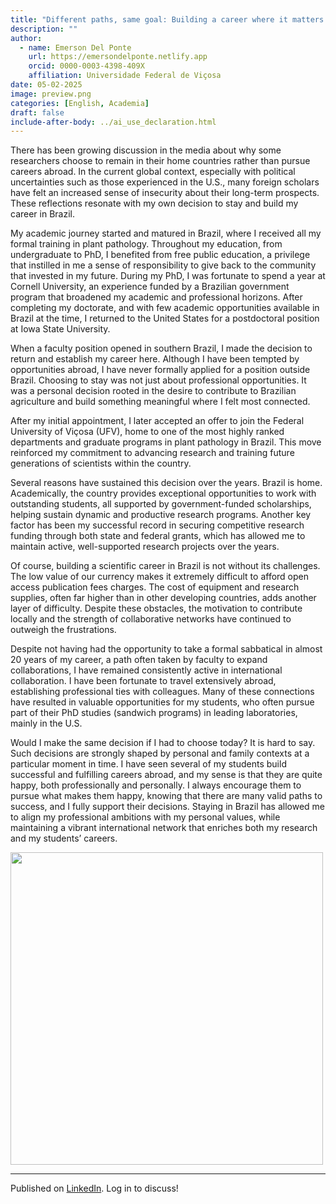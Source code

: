 ```yaml
---
title: "Different paths, same goal: Building a career where it matters most"
description: ""
author:
  - name: Emerson Del Ponte
    url: https://emersondelponte.netlify.app
    orcid: 0000-0003-4398-409X
    affiliation: Universidade Federal de Viçosa
date: 05-02-2025
image: preview.png
categories: [English, Academia] 
draft: false 
include-after-body: ../ai_use_declaration.html
---
```


There has been growing discussion in the media about why some researchers choose to remain in their home countries rather than pursue careers abroad. In the current global context, especially with political uncertainties such as those experienced in the U.S., many foreign scholars have felt an increased sense of insecurity about their long-term prospects. These reflections resonate with my own decision to stay and build my career in Brazil.

My academic journey started and matured in Brazil, where I received all my formal training in plant pathology. Throughout my education, from undergraduate to PhD, I benefited from free public education, a privilege that instilled in me a sense of responsibility to give back to the community that invested in my future. During my PhD, I was fortunate to spend a year at Cornell University, an experience funded by a Brazilian government program that broadened my academic and professional horizons. After completing my doctorate, and with few academic opportunities available in Brazil at the time, I returned to the United States for a postdoctoral position at Iowa State University.

When a faculty position opened in southern Brazil, I made the decision to return and establish my career here. Although I have been tempted by opportunities abroad, I have never formally applied for a position outside Brazil. Choosing to stay was not just about professional opportunities. It was a personal decision rooted in the desire to contribute to Brazilian agriculture and build something meaningful where I felt most connected.

After my initial appointment, I later accepted an offer to join the Federal University of Viçosa (UFV), home to one of the most highly ranked departments and graduate programs in plant pathology in Brazil. This move reinforced my commitment to advancing research and training future generations of scientists within the country.

Several reasons have sustained this decision over the years. Brazil is home. Academically, the country provides exceptional opportunities to work with outstanding students, all supported by government-funded scholarships, helping sustain dynamic and productive research programs. Another key factor has been my successful record in securing competitive research funding through both state and federal grants, which has allowed me to maintain active, well-supported research projects over the years.

Of course, building a scientific career in Brazil is not without its challenges. The low value of our currency makes it extremely difficult to afford open access publication fees charges. The cost of equipment and research supplies, often far higher than in other developing countries, adds another layer of difficulty. Despite these obstacles, the motivation to contribute locally and the strength of collaborative networks have continued to outweigh the frustrations.

Despite not having had the opportunity to take a formal sabbatical in almost 20 years of my career, a path often taken by faculty to expand collaborations, I have remained consistently active in international collaboration. I have been fortunate to travel extensively abroad, establishing professional ties with colleagues. Many of these connections have resulted in valuable opportunities for my students, who often pursue part of their PhD studies (sandwich programs) in leading laboratories, mainly in the U.S.

Would I make the same decision if I had to choose today? It is hard to say. Such decisions are strongly shaped by personal and family contexts at a particular moment in time. I have seen several of my students build successful and fulfilling careers abroad, and my sense is that they are quite happy, both professionally and personally. I always encourage them to pursue what makes them happy, knowing that there are many valid paths to success, and I fully support their decisions. Staying in Brazil has allowed me to align my professional ambitions with my personal values, while maintaining a vibrant international network that enriches both my research and my students’ careers.

![](preview.png){fig-align="center" width="500"}

------------------------------------------------------------------------

Published on [LinkedIn](#0). Log in to discuss!
